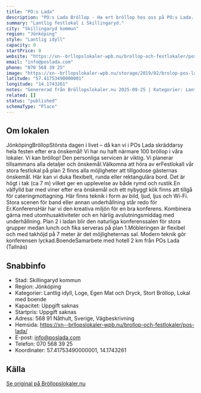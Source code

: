 ```yaml
---
title: "PO:s Lada"
description: "PO:s Lada Bröllop - Ha ert bröllop hos oss på PO:s Lada. Se vår fina Bröllopslokal. Skicka gärna en förfrågan så hjälper vi Er!"
summary: "Lantlig festlokal i Skillingaryd."
city: "Skillingaryd kommun"
region: "Jönköping"
style: "Lantlig idyll"
capacity: 0
startPrice: 0
website: "https://xn--brllopslokaler-wpb.nu/brollop-och-festlokaler/pos-lada/"
email: "info@poslada.com"
phone: "070 568 39 25"
image: "https://xn--brllopslokaler-wpb.nu/storage/2019/02/brolop-pos-lada-brollopslokal-festlokal-tallnas-jonkoping-smaland-2.webp"
latitude: "57.41753490000001"
longitude: "14.1743261"
notes: "Genererad från Bröllopslokaler.nu 2025-09-25 | Kategorier: Lantlig idyll, Loge, Egen Mat och Dryck, Stort Bröllop, Lokal med boende"
related: []
status: "published"
schemaType: "Place"
---
```


## Om lokalen

JönköpingBröllopStörsta dagen i livet – då kan vi i POs Lada skräddarsy hela festen efter era önskemål! Vi har nu haft närmare 100 bröllop i våra lokaler. Vi kan bröllop! Den personliga servicen är viktig. Vi planerar tillsammans alla detaljer och önskemål.Välkomna att höra av erFestlokalI vår stora festlokal på plan 2 finns alla möjligheter att tillgodose gästernas önskemål. Här kan vi duka flexibelt, runda eller rektangulära bord. Det är högt i tak (ca 7 m) vilket ger en upplevelse av både rymd och rustik.En välfylld bar med viner efter era önskemål och ett nybyggt kök finns att tillgå för cateringmottagning. Här finns teknik i form av bild, ljud, ljus och Wi-Fi. Stora scenen för band eller annan underhållning står redo för Er.KonferensHär har vi den kreativa miljön för en bra konferens. Kombinera gärna med utomhusaktiviteter och en härlig avslutningsmiddag med underhållning. Plan 2 i ladan blir den naturliga konferenssalen för stora grupper medan lunch och fika serveras på plan 1.Möbleringen är flexibel och med takhöjd på 7 meter är det möjligheternas sal. Modern teknik gör konferensen lyckad.BoendeSamarbete med hotell 2 km från POs Lada (Tallnäs)

## Snabbinfo

- Stad: Skillingaryd kommun
- Region: Jönköping
- Kategorier: Lantlig idyll, Loge, Egen Mat och Dryck, Stort Bröllop, Lokal med boende
- Kapacitet: Uppgift saknas
- Startpris: Uppgift saknas
- Adress: 568 91 Nåthult, Sverige, Vägbeskrivning
- Hemsida: https://xn--brllopslokaler-wpb.nu/brollop-och-festlokaler/pos-lada/
- E-post: info@poslada.com
- Telefon: 070 568 39 25
- Koordinater: 57.41753490000001, 14.1743261

## Källa

[Se original på Bröllopslokaler.nu](https://xn--brllopslokaler-wpb.nu/brollop-och-festlokaler/pos-lada/)
